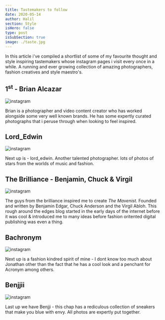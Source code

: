 ```yaml
---
title: Tastemakers to follow
date: 2020-05-14
author: Halil
section: Style
isHero: false
type: post
isSubSection: true
image: ./taste.jpg
---
```


In this article i've compiled a shortlist of some of my favourite thought and style inspiring tastemakers whose instagram pages i visit every once in a while.
A running and ever growing collection of amazing photographers, fashion creatives and style maestro's. 

## 1<sup>st</sup> - Brian Alcazar

![instagram](BvGDMqoD5Hd)

Brian is a photographer and video content creator who has worked alongside some very well known brands. 
He has some expertly curated photographs that i peruse through when looking to feel inspired.	

## Lord_Edwin

![instagram](BbnK0afh9VZ)

Next up is - lord_edwin. Another talented photographer. 
lots of photos of stars from the worlds of music and fashion.

## The Brilliance - Benjamin, Chuck & Virgil

![instagram](BW3gMeKlC6i)

The guys from the brilliance inspired me to create *The Mavenist*.
Founded and written by Benjamin Edgar, Chuck Anderson and the Virgil Abloh.
This rough around the edges blog started in the early days of the internet before it was cool & 
introduced me to many ideas before fashion oritented digital publishing was even a thing.

## Bachronym

![instagram](BedxaLSnRDY)

Next up is a fashion kindred spirit of mine - I dont know too much about Jonathan other than the fact that he has a cool look and a penchant for Acronym
among others.

## Benjjii

![instagram](B7kJSSAHce9)

Last up we have Benjji - this chap has a rediculous collection of sneakers that make you blue with envy.
All photos are expertly put together.